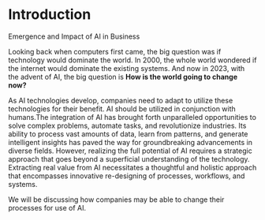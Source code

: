 # Introduction {.unnumbered}
Emergence and Impact of AI in Business

Looking back when computers first came, the big question was if technology would dominate the world. In 2000, the whole world wondered if the internet would dominate the existing systems. And now in 2023, with the advent of AI, the big question is __How is the world going to change now?__

As AI technologies develop, companies need to adapt to utilize these technologies for their benefit. AI should be utilized in conjunction with humans.The integration of AI has brought forth unparalleled opportunities to solve complex problems, automate tasks, and revolutionize industries. Its ability to process vast amounts of data, learn from patterns, and generate intelligent insights has paved the way for groundbreaking advancements in diverse fields. However, realizing the full potential of AI requires a strategic approach that goes beyond a superficial understanding of the technology. Extracting real value from AI necessitates a thoughtful and holistic approach that encompasses innovative re-designing of processes, workflows, and systems.

We will be discussing how companies may be able to change their processes for use of AI.
